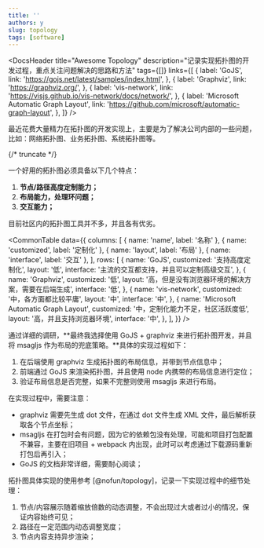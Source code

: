```yaml
---
title: ''
authors: y
slug: topology
tags: [software]
---
```



<DocsHeader
  title="Awesome Topology"
  description="记录实现拓扑图的开发过程，重点关注问题解决的思路和方法"
  tags={[]}
  links={[
    {
      label: 'GoJS',
      link: 'https://gojs.net/latest/samples/index.html',
    },
    {
      label: 'Graphviz',
      link: 'https://graphviz.org/',
    },
    {
      label: 'vis-network',
      link: 'https://visjs.github.io/vis-network/docs/network/',
    },
    {
      label: 'Microsoft Automatic Graph Layout',
      link: 'https://github.com/microsoft/automatic-graph-layout',
    },
  ]}
/>

最近花费大量精力在拓扑图的开发实现上，主要是为了解决公司内部的一些问题，比如：网络拓扑图、业务拓扑图、系统拓扑图等。

{/* truncate */}

一个好用的拓扑图必须具备以下几个特点：

1. **节点/路径高度定制能力；**
2. **布局能力，处理环问题；**
3. **交互能力；**

目前社区内的拓扑图工具并不多，并且各有优劣。

<CommonTable
  data={{
    columns: [
      { name: 'name', label: '名称' },
      { name: 'customized', label: '定制化' },
      { name: 'layout', label: '布局' },
      { name: 'interface', label: '交互' },
    ],
    rows: [
      {
        name: 'GoJS',
        customized: '支持高度定制化',
        layout: '低',
        interface: '主流的交互都支持，并且可以定制高级交互',
      },
      {
        name: 'Graphviz',
        customized: '低',
        layout: '高，但是没有浏览器环境的解决方案，需要在后端生成',
        interface: '低',
      },
      {
        name: 'vis-network',
        customized: '中，各方面都比较平庸',
        layout: '中',
        interface: '中',
      },
      {
        name: 'Microsoft Automatic Graph Layout',
        customized: '中，定制化能力不足，社区活跃度低',
        layout: '高，并且支持浏览器环境',
        interface: '中',
      },
    ],
  }}
/>

通过详细的调研，**最终我选择使用 GoJS + graphviz 来进行拓扑图开发，并且将 msagljs 作为布局的兜底策略。**具体的实现过程如下：

1. 在后端使用 graphviz 生成拓扑图的布局信息，并带到节点信息中；
2. 前端通过 GoJS 来渲染拓扑图，并且使用 node 内携带的布局信息进行定位；
3. 验证布局信息是否完整，如果不完整则使用 msagljs 来进行布局。

在实现过程中，需要注意：

- graphviz 需要先生成 dot 文件，在通过 dot 文件生成 XML 文件，最后解析获取各个节点坐标；
- msagljs 在打包时会有问题，因为它的依赖包没有处理，可能和项目打包配置不兼容，主要在旧项目 + webpack 内出现，此时可以考虑通过下载源码重新打包后再引入；
- GoJS 的文档非常详细，需要耐心阅读；

拓扑图具体实现的使用参考 [@nofun/topology]，记录一下实现过程中的细节处理：

1. 节点/内容展示随着缩放倍数的动态调整，不会出现过大或者过小的情况，保证内容始终可见；
2. 路径在一定范围内动态调整宽度；
3. 节点内容支持异步渲染；
